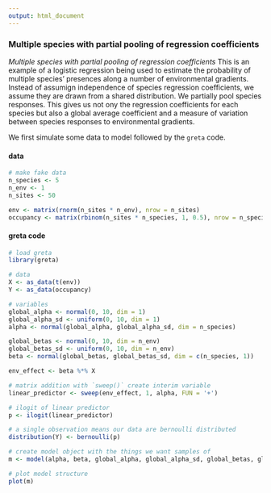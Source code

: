 ```yaml
---
output: html_document
---
```

### Multiple species with partial pooling of regression coefficients

*Multiple species with partial pooling of regression coefficients* This is an example of a logistic regression being used to estimate the probability of multiple species' presences along a number of environmental gradients. Instead of assumign independence of species regression coefficients, we assume they are drawn from a shared distribution. We partially pool species responses. This gives us not ony the regression coefficients for each species but also a global average coefficient and a measure of variation between species responses to environmental gradients.

We first simulate some data to model followed by the `greta` code.

#### data
<div class="data">
```r
# make fake data
n_species <- 5
n_env <- 1
n_sites <- 50

env <- matrix(rnorm(n_sites * n_env), nrow = n_sites)
occupancy <- matrix(rbinom(n_sites * n_species, 1, 0.5), nrow = n_species)
```
</div>

#### greta code
```r
# load greta
library(greta)

# data
X <- as_data(t(env))
Y <- as_data(occupancy)

# variables
global_alpha <- normal(0, 10, dim = 1)
global_alpha_sd <- uniform(0, 10, dim = 1) 
alpha <- normal(global_alpha, global_alpha_sd, dim = n_species)

global_betas <- normal(0, 10, dim = n_env)
global_betas_sd <- uniform(0, 10, dim = n_env)
beta <- normal(global_betas, global_betas_sd, dim = c(n_species, 1))

env_effect <- beta %*% X

# matrix addition with `sweep()` create interim variable
linear_predictor <- sweep(env_effect, 1, alpha, FUN = '+')

# ilogit of linear predictor
p <- ilogit(linear_predictor)

# a single observation means our data are bernoulli distributed
distribution(Y) <- bernoulli(p)

# create model object with the things we want samples of
m <- model(alpha, beta, global_alpha, global_alpha_sd, global_betas, global_betas_sd)

# plot model structure
plot(m)

```
